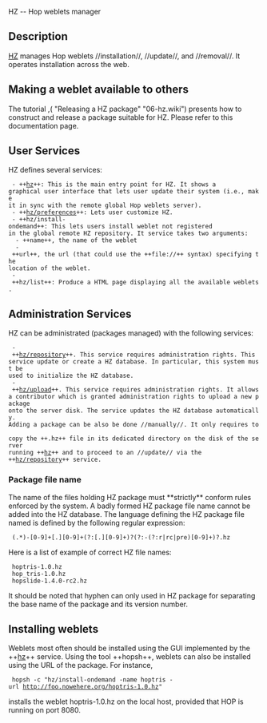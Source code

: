 <doc> HZ -- Hop weblets manager

== Description ==

[[hz|HZ]] manages Hop weblets //installation//, //update//, and //removal//. 
It operates installation across the web.

== Making a weblet available to others ==

The tutorial ,(<TUTORIALREF> "Releasing a HZ package" "06-hz.wiki")
presents how to construct and release a package suitable for HZ.
Please refer to this documentation page.

== User Services ==

HZ defines several services:

  - ++[[hz]]++: This is the main entry point for HZ. It shows a
 graphical user interface that lets user update their system (i.e., make
 it in sync with the remote global Hop weblets server).
  - ++[[hz/preferences]]++: Lets user customize HZ.
  - ++hz/install-ondemand++: This lets users install weblet not registered
 in the global remote HZ repository. It service takes two arguments:
   - ++name++, the name of the weblet
   - ++url++, the url (that could use the ++file://++ syntax) specifying the
 location of the weblet. 
  - ++hz/list++: Produce a HTML page displaying all the available weblets.


== Administration Services ==

HZ can be administrated (packages managed) with the following services:

  - ++[[hz/repository]]++. This service requires administration rights. This
 service update or create a HZ database. In particular, this system must be
 used to initialize the HZ database.
  - ++[[hz/upload]]++. This service requires administration rights. It allows
 a contributor which is granted administration rights to upload a new package 
 onto the server disk. The service updates the HZ database automatically.
 Adding a package can be also be done //manually//. It only requires to 
 copy the ++.hz++ file in its dedicated directory on the disk of the server
 running ++[[hz]]++ and to proceed to an //update// via the 
 ++[[hz/repository]]++ service.


=== Package file name ===

The name of the files holding HZ package must **strictly** conform
rules enforced by the system. A badly formed HZ package file name cannot
be added into the HZ database. The language defining the HZ package file
named is defined by the following regular expression:

  (.*)-[0-9]+[.][0-9]+(?:[.][0-9]+)?(?:-(?:r|rc|pre)[0-9]+)?.hz


Here is a list of example of correct HZ file names:

  hoptris-1.0.hz
  hop_tris-1.0.hz
  hopslide-1.4.0-rc2.hz


It should be noted that hyphen can only used in HZ package for separating
the base name of the package and its version number.

== Installing weblets ==

Weblets most often should be installed using the GUI implemented by the
++[[hz]]++ service. Using the tool ++hopsh++, weblets can also be installed
using the URL of the package. For instance, 

  hopsh -c "hz/install-ondemand -name hoptris -url http://foo.nowehere.org/hoptris-1.0.hz"


installs the weblet hoptris-1.0.hz on the local host, provided that HOP 
is running on port 8080.

</doc>

